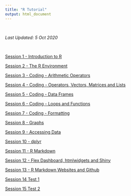 ```yaml
---
title: "R Tutorial"
output: html_document
---
```


<br>

*Last Updated: 5 Oct 2020*

<br>

[Session 1 - Introduction to R](RTutorial_01_Introduction-to-R.html)  

[Session 2 - The R Environment](RTutorial_02_The-RStudio-Environment.html)  

[Session 3 - Coding - Arithmetic Operators](RTutorial_03_Coding-Arithmetic-Operators.html)  

[Session 4 - Coding - Operators, Vectors, Matrices and Lists](RTutorial_04_Coding-Operators-Vectors-Matrices-Lists.html)  

[Session 5 - Coding - Data Frames](RTutorial_05_Coding-Data-Frames.html)  

[Session 6 - Coding - Loops and Functions](RTutorial_06_Coding-Loops-and-Functions.html)  

[Session 7 - Coding - Formatting](RTutorial_07_Coding-Formatting.html)  

[Session 8 - Graphs](RTutorial_08_Graphs.html)  

[Session 9 - Accessing Data](RTutorial_09_Accessing-Data.html)  

[Session 10 - dplyr](RTutorial_10_dplyr.html)  

[Session 11 - R Markdown](RTutorial_11_RMarkdown.html)  

[Session 12 - Flex Dashboard, htmlwidgets and Shiny](RTutorial_12_Flexdashboard-htmlwidgets-Shiny.html)  

[Session 13 - R Markdown Websites and Github](RTutorial_13_RMarkdown-Websites-and-Github.html)  

[Session 14 Test 1](Arithmetic-Operators.html)  

[Session 15 Test 2](Introduction-to-R.html) 